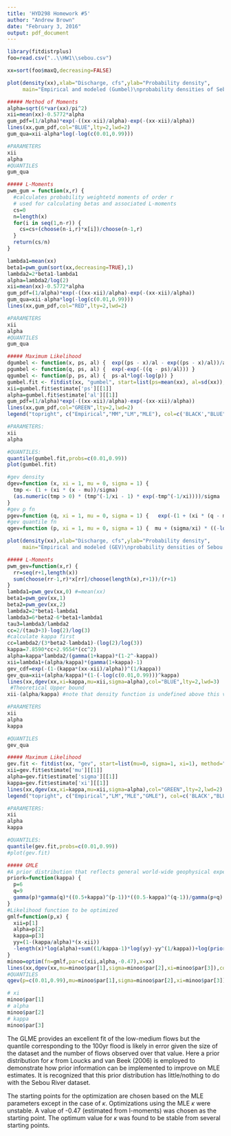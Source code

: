 ```yaml
---
title: 'HYD298 Homework #5'
author: "Andrew Brown"
date: "February 3, 2016"
output: pdf_document
---
```

\subsection{Q1: Gumbel}

```r
library(fitdistrplus)
foo=read.csv("..\\HW1\\sebou.csv")

xx=sort(foo$maxQ,decreasing=FALSE)

plot(density(xx),xlab="Discharge, cfs",ylab="Probability density",
     main="Empirical and modeled (Gumbel)\nprobability densities of Sebou R.\nmaximum annual flows",lty=1,lwd=2)

##### Method of Moments
alpha=sqrt(6*var(xx)/pi^2)
xii=mean(xx)-0.5772*alpha
gum_pdf=(1/alpha)*exp(-((xx-xii)/alpha)-exp(-(xx-xii)/alpha))
lines(xx,gum_pdf,col="BLUE",lty=2,lwd=2)
gum_qua=xii-alpha*log(-log(c(0.01,0.99)))

#PARAMETERS
xii
alpha
#QUANTILES
gum_qua

##### L-Moments
pwm_gum = function(x,r) {
  #calculates probability weightetd moments of order r
  # used for calculating betas and associated L-moments
  cs=0
  n=length(x)
  for(i in seq(1,n-r)) {
    cs=cs+(choose(n-i,r)*x[i])/choose(n-1,r)
  }
  return(cs/n)
}

lambda1=mean(xx)
beta1=pwm_gum(sort(xx,decreasing=TRUE),1)
lambda2=2*beta1-lambda1
alpha=lambda2/log(2)
xii=mean(xx)-0.5772*alpha 
gum_pdf=(1/alpha)*exp(-((xx-xii)/alpha)-exp(-(xx-xii)/alpha))
gum_qua=xii-alpha*log(-log(c(0.01,0.99)))
lines(xx,gum_pdf,col="RED",lty=2,lwd=2)

#PARAMETERS
xii
alpha
#QUANTILES
gum_qua

##### Maximum Likelihood
dgumbel <- function(x, ps, al) {  exp((ps - x)/al - exp((ps - x)/al))/al }
pgumbel <- function(q, ps, al) {  exp(-exp(-((q - ps)/al))) }
qgumbel <- function(p, ps, al) {  ps-al*log(-log(p)) }
gumbel.fit <- fitdist(xx, "gumbel", start=list(ps=mean(xx), al=sd(xx)), method="mle")
xii=gumbel.fit$estimate['ps'][[1]]
alpha=gumbel.fit$estimate['al'][[1]]
gum_pdf=(1/alpha)*exp(-((xx-xii)/alpha)-exp(-(xx-xii)/alpha))
lines(xx,gum_pdf,col="GREEN",lty=2,lwd=2)
legend("topright", c("Empirical","MM","LM","MLE"), col=c('BLACK',"BLUE","RED","GREEN"), lty=c(1,2,2,2), lwd=2, title = "Legend")

#PARAMETERS:
xii
alpha

#QUANTILES:
quantile(gumbel.fit,probs=c(0.01,0.99))
plot(gumbel.fit)
```

\subsection{Q2: GEV}
```r
#gev density
dgev=function (x, xi = 1, mu = 0, sigma = 1) {   
  tmp <- (1 + (xi * (x - mu))/sigma)   
  (as.numeric(tmp > 0) * (tmp^(-1/xi - 1) * exp(-tmp^(-1/xi))))/sigma 
}
#gev p fn
pgev=function (q, xi = 1, mu = 0, sigma = 1) {   exp(-(1 + (xi * (q - mu))/sigma)^(-1/xi)) }
#gev quantile fn
qgev=function (p, xi = 1, mu = 0, sigma = 1) {  mu + (sigma/xi) * ((-logb(p))^(-xi) - 1) }

plot(density(xx),xlab="Discharge, cfs",ylab="Probability density",
     main="Empirical and modeled (GEV)\nprobability densities of Sebou R.\nmaximum annual flows",lty=1,lwd=2,ylim=c(0,2e-3))

##### L-Moments
pwm_gev=function(x,r) {
  rr=seq(r+1,length(x))
  sum(choose(rr-1,r)*x[rr]/choose(length(x),r+1))/(r+1)
}
lambda1=pwm_gev(xx,0) #=mean(xx)
beta1=pwm_gev(xx,1)
beta2=pwm_gev(xx,2)
lambda2=2*beta1-lambda1
lambda3=6*beta2-6*beta1+lambda1
tau3=lambda3/lambda2
cc=2/(tau3+3)-log(2)/log(3)
#calculate kappa first
cc=lambda2/(3*beta2-lambda1)-(log(2)/log(3))
kappa=7.8590*cc+2.9554*(cc^2)
alpha=kappa*lambda2/(gamma(1+kappa)*(1-2^-kappa))
xii=lambda1+(alpha/kappa)*(gamma(1+kappa)-1)
gev_cdf=exp(-(1-(kappa*(xx-xii)/alpha))^(1/kappa))
gev_qua=xii+(alpha/kappa)*(1-(-log(c(0.01,0.99)))^kappa)
lines(xx,dgev(xx,xi=kappa,mu=xii,sigma=alpha),col="BLUE",lty=2,lwd=3)
 #Theoretical Upper bound
xii-(alpha/kappa) #note that density function is undefined above this value

#PARAMETERS
xii
alpha
kappa

#QUANTILES
gev_qua

##### Maximum Likelihood
gev.fit <- fitdist(xx, "gev", start=list(mu=0, sigma=1, xi=1), method="mle")
xii=gev.fit$estimate['mu'][[1]]
alpha=gev.fit$estimate['sigma'][[1]]
kappa=gev.fit$estimate['xi'][[1]]
lines(xx,dgev(xx,xi=kappa,mu=xii,sigma=alpha),col="GREEN",lty=2,lwd=2)
legend("topright", c("Empirical","LM","MLE","GMLE"), col=c('BLACK',"BLUE","GREEN","RED"), lty=c(1,2,2,2), lwd=c(1,2,2,2), title = "Legend")

#PARAMETERS:
xii
alpha
kappa

#QUANTILES:
quantile(gev.fit,probs=c(0.01,0.99))
#plot(gev.fit)

##### GMLE
#A prior distribution that reflects general world-wide geophysical experience and physical realism is in the form of a beta distribution e.g:
priork=function(kappa) {
  p=6
  q=9
  gamma(p)*gamma(q)*((0.5+kappa)^(p-1))*((0.5-kappa)^(q-1))/gamma(p+q)
}
#Likelihood function to be optimized
gmlf=function(p,x) {
  xii=p[1]
  alpha=p[2]
  kappa=p[3]
  yy=(1-(kappa/alpha)*(x-xii))
  -length(x)*log(alpha)+sum((1/kappa-1)*log(yy)-yy^(1/kappa))+log(priork(kappa))
}
minoo=optim(fn=gmlf,par=c(xii,alpha,-0.47),x=xx)
lines(xx,dgev(xx,mu=minoo$par[1],sigma=minoo$par[2],xi=minoo$par[3]),col="RED",lty=2,lwd=2)
#QUANTILES
qgev(p=c(0.01,0.99),mu=minoo$par[1],sigma=minoo$par[2],xi=minoo$par[3])

# xi
minoo$par[1]
# alpha
minoo$par[2]
# kappa
minoo$par[3]
```
The GLME provides an excellent fit of the low-medium flows but the quantile corresponding to the 100yr flood is likely in error given the size of the dataset and the number of flows observed over that value. Here a prior distribution for $\kappa$ from Loucks and van Beek (2006) is employed to demonstrate how prior information can be implemented to improve on MLE estimates. It is recognized that this prior distribution has little/nothing to do with the Sebou River dataset.

The starting points for the optimization are chosen based on the MLE parameters except in the case of $\kappa$. Optimizations using the MLE $\kappa$ were unstable. A value of -0.47 (estimated from l-moments) was chosen as the starting point. The optimum value for $\kappa$ was found to be stable from several starting points.

